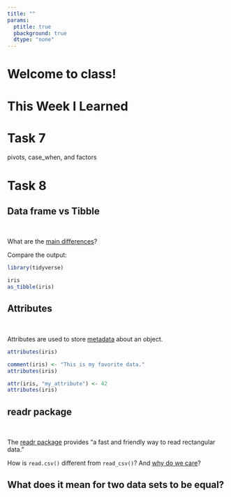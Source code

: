 ```yaml
---
title: ""
params:
  ptitle: true
  pbackground: true
  dtype: "none"
---
```


# Welcome to class! {data-background=#e8c35d}

# This Week I Learned {data-background=#e8c35d}

# Task 7 {data-background=#e8c35d}

pivots, case_when, and factors

# Task 8 {data-background=#e8c35d}

## Data frame vs Tibble

<br>

What are the [main differences](https://r4ds.had.co.nz/tibbles.html#tibbles)?

Compare the output:

```r
library(tidyverse)

iris
as_tibble(iris)
```

## Attributes

<br>

Attributes are used to store [metadata](https://www.google.com/search?q=metadata&rlz=1C1GCEJ_enUS882US882&oq=metadata&aqs=chrome.0.0i67i131i433j0i67l4j69i60l3.694j0j7&sourceid=chrome&ie=UTF-8) about an object.

```r
attributes(iris)

comment(iris) <- "This is my favorite data."
attributes(iris)

attr(iris, "my_attribute") <- 42
attributes(iris)
```

## readr package

<br>

The [readr package](https://readr.tidyverse.org/) provides "a fast and friendly way to read rectangular data."

How is `read.csv()` different from `read_csv()`? And [why do we care](https://r4ds.had.co.nz/data-import.html#compared-to-base-r)?

## What does it mean for two data sets to be equal?

<!-----------
## regular expressions

A **regular expression** is a sequence of characters that define a search pattern.

Usually such patterns are used by string-searching algorithms for "find" or "find and replace" operations on strings, or for input validation.

[regex101.com](https://regex101.com/)
------------->